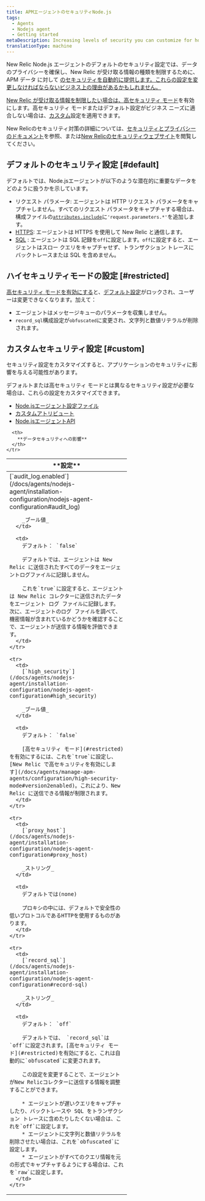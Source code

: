 ```yaml
---
title: APMエージェントのセキュリティNode.js
tags:
  - Agents
  - Nodejs agent
  - Getting started
metaDescription: Increasing levels of security you can customize for how your New Relic Node.js agent sends data to New Relic.
translationType: machine
---
```


New Relic Node.js エージェントのデフォルトのセキュリティ設定では、データのプライバシーを確保し、New Relic が受け取る情報の種類を制限するために、APM データ に対して [のセキュリティを自動的に提供します。これらの設定を変更しなければならないビジネス上の理由があるかもしれません。](/docs/using-new-relic/new-relic-security/security/apm-agent-data-security)

[](/docs/using-new-relic/new-relic-security/security/apm-agent-data-security)

[New Relic が受け取る情報を制限したい場合は、](/docs/using-new-relic/new-relic-security/security/apm-agent-data-security)[高セキュリティ モード](#restricted)を有効にします。高セキュリティ モードまたはデフォルト設定がビジネス ニーズに適合しない場合は、[カスタム](#custom)設定を適用できます。

New Relicのセキュリティ対策の詳細については、[セキュリティとプライバシーのドキュメント](/docs/using-new-relic/new-relic-security/security/security-matters-data-privacy-new-relic)を参照、または[New Relicのセキュリティウェブサイト](https://newrelic.com/security)を閲覧してください。

## デフォルトのセキュリティ設定 [#default]

デフォルトでは、Node.jsエージェントが以下のような潜在的に重要なデータをどのように扱うかを示しています。

* リクエスト パラメータ: エージェントは HTTP リクエスト パラメータをキャプチャしません。すべてのリクエスト パラメータをキャプチャする場合は、構成ファイルの[`attributes.include`](/docs/agents/nodejs-agent/attributes/nodejs-agent-attributes#cfg-attributes-include)に`'request.parameters.*'`を追加します。
* [HTTPS](/docs/agents/nodejs-agent/installation-configuration/nodejs-agent-configuration#ssl): エージェントは HTTPS を使用して New Relic と通信します。
* [SQL](/docs/agents/nodejs-agent/installation-configuration/nodejs-agent-configuration#record-sql) : エージェントは SQL 記録を`off`に設定します。`off`に設定すると、エージェントはスロー クエリをキャプチャせず、トランザクション トレースにバックトレースまたは SQL を含めません。

## ハイセキュリティモードの設定 [#restricted]

[高セキュリティ モードを有効にする](/docs/agents/nodejs-agent/installation-configuration/nodejs-agent-configuration#high_security)と、[デフォルト設定](#default)がロックされ、ユーザーは変更できなくなります。加えて：

* エージェントはメッセージキューのパラメータを収集しません。
* `record_sql`構成設定が`obfuscated`に変更され、文字列と数値リテラルが削除されます。

## カスタムセキュリティ設定 [#custom]

<Callout variant="caution">
  セキュリティ設定をカスタマイズすると、アプリケーションのセキュリティに影響を与える可能性があります。
</Callout>

デフォルトまたは高セキュリティ モードとは異なるセキュリティ設定が必要な場合は、これらの設定をカスタマイズできます。

* [Node.jsエージェント設定ファイル](/docs/agents/nodejs-agent/installation-configuration/nodejs-agent-configuration)
* [カスタムアトリビュート](/docs/agents/nodejs-agent/api-guides/nodejs-agent-api#add-custom-param)
* [Node.jsエージェントAPI](/docs/agents/nodejs-agent/api-guides/guide-using-nodejs-agent-api)

<table>
  <thead>
    <tr>
      <th width="300px">
        **設定**
      </th>

      <th>
        **データセキュリティへの影響**
      </th>
    </tr>
  </thead>

  <tbody>
    <tr>
      <td>
        [`audit_log.enabled`](/docs/agents/nodejs-agent/installation-configuration/nodejs-agent-configuration#audit_log)

        _ブール値_
      </td>

      <td>
        デフォルト： `false`

        デフォルトでは、エージェントは New Relic に送信されたすべてのデータをエージェントログファイルに記録しません。

        これを`true`に設定すると、エージェントは New Relic コレクターに送信されたデータをエージェント ログ ファイルに記録します。次に、エージェントのログ ファイルを調べて、機密情報が含まれているかどうかを確認することで、エージェントが送信する情報を評価できます。
      </td>
    </tr>

    <tr>
      <td>
        [`high_security`](/docs/agents/nodejs-agent/installation-configuration/nodejs-agent-configuration#high_security)

        _ブール値_
      </td>

      <td>
        デフォルト： `false`

        [高セキュリティ モード](#restricted)を有効にするには、これを`true`に設定し、 [New Relic で高セキュリティを有効にします](/docs/agents/manage-apm-agents/configuration/high-security-mode#version2enabled)。これにより、New Relic に送信できる情報が制限されます。
      </td>
    </tr>

    <tr>
      <td>
        [`proxy_host`](/docs/agents/nodejs-agent/installation-configuration/nodejs-agent-configuration#proxy_host)

        _ストリング_
      </td>

      <td>
        デフォルトでは(none)

        プロキシの中には、デフォルトで安全性の低いプロトコルであるHTTPを使用するものがあります。
      </td>
    </tr>

    <tr>
      <td>
        [`record_sql`](/docs/agents/nodejs-agent/installation-configuration/nodejs-agent-configuration#record-sql)

        _ストリング_
      </td>

      <td>
        デフォルト： `off`

        デフォルトでは、 `record_sql`は`off`に設定されます。[高セキュリティ モード](#restricted)を有効にすると、これは自動的に`obfuscated`に変更されます。

        この設定を変更することで、エージェントがNew Relicコレクターに送信する情報を調整することができます。

        * エージェントが遅いクエリをキャプチャしたり、バックトレースや SQL をトランザクション トレースに含めたりしたくない場合は、これを`off`に設定します。
        * エージェントに文字列と数値リテラルを削除させたい場合は、これを`obfuscated`に設定します。
        * エージェントがすべてのクエリ情報を元の形式でキャプチャするようにする場合は、これを`raw`に設定します。
      </td>
    </tr>
  </tbody>
</table>